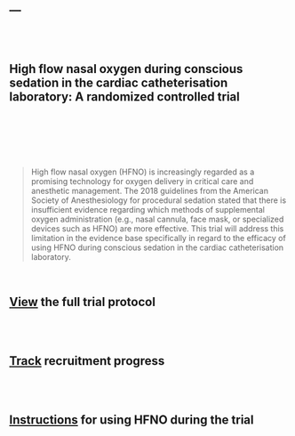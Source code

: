 ---
---
<link rel="stylesheet" href="https://pro.fontawesome.com/releases/v5.7.2/css/all.css" integrity="sha384-6jHF7Z3XI3fF4XZixAuSu0gGKrXwoX/w3uFPxC56OtjChio7wtTGJWRW53Nhx6Ev" crossorigin="anonymous">

<br><br>

## High flow nasal oxygen during conscious sedation in the cardiac catheterisation laboratory: A randomized controlled trial

<br><br>
<div class = "row">
<div class = "col-md-3">
<br><br>
<i class="fas fa-lungs fa-10x"></i>
</div>

<div class = "col-md-9">

> High flow nasal oxygen (HFNO) is increasingly regarded as a promising technology for oxygen delivery in critical care and anesthetic management. The 2018 guidelines from the American Society of Anesthesiology for procedural sedation stated that there is insufficient evidence regarding which methods of supplemental oxygen administration (e.g., nasal cannula, face mask, or specialized devices such as HFNO) are more effective. This trial will address this limitation in the evidence base specifically in regard to the efficacy of using HFNO during conscious sedation in the cardiac catheterisation laboratory.


<br>
<div align = "center">
## <i class="fa fa-search fa-lg"></i>  [View](HFNO/Protocol.html) the full trial protocol

<br><br>

## <i class="fa fa-tasks fa-lg"></i>  [Track](https://sedationapps.shinyapps.io/HFNO-screening-dashboard/) recruitment progress

<br><br>

## <i class="fa fa-info fa-lg"></i>  [Instructions](https://www.aaronconway.dev/AA-instructions/#1) for using HFNO during the trial

</div>
</div>


